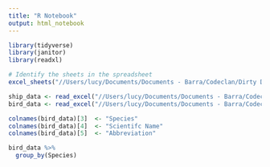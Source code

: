 ```yaml
---
title: "R Notebook"
output: html_notebook
---
```


```r
library(tidyverse)
library(janitor)
library(readxl)
```

```r
# Identify the sheets in the spreadsheet
excel_sheets("//Users/lucy/Documents/Documents - Barra/Codeclan/Dirty Data Project/Dirty-Data-Project/task3/raw_data/seabirds.xls")
```

```r
ship_data <- read_excel("//Users/lucy/Documents/Documents - Barra/Codeclan/Dirty Data Project/Dirty-Data-Project/task3/raw_data/seabirds.xls", sheet = "Ship data by record ID")
bird_data <- read_excel("//Users/lucy/Documents/Documents - Barra/Codeclan/Dirty Data Project/Dirty-Data-Project/task3/raw_data/seabirds.xls", sheet = "Bird data by record ID")
```

```r
colnames(bird_data)[3]  <- "Species"
colnames(bird_data)[4]  <- "Scientifc Name"
colnames(bird_data)[5]  <- "Abbreviation"
```

```r
bird_data %>% 
  group_by(Species)

```



